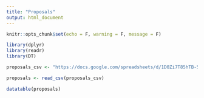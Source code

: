 ```yaml
---
title: "Proposals"
output: html_document
---
```


```r
knitr::opts_chunk$set(echo = F, warning = F, message = F)
```


```r
library(dplyr)
library(readr)
library(DT)

proposals_csv <- "https://docs.google.com/spreadsheets/d/1D0Zi7T85hTB-56G_A6VpHIAxDDOs-PgVi6SwbAbkem8/gviz/tq?tqx=out:csv&sheet=0"

proposals <- read_csv(proposals_csv)

datatable(proposals)
```
